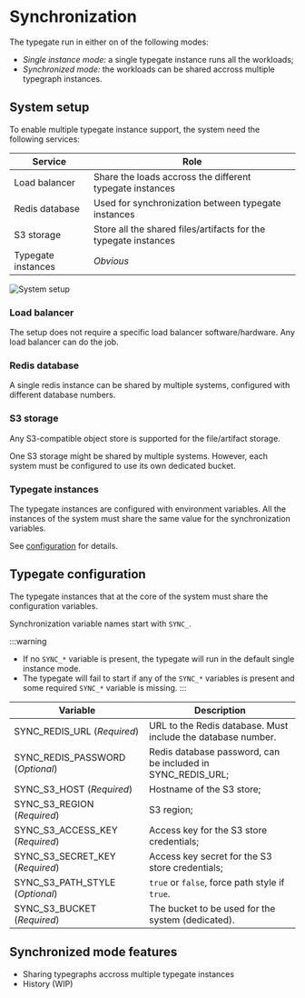 # Synchronization

<!-- The workloads can be shared accross multiple typegate instances. -->
<!-- The shared data between instances are stored in -->
<!-- a Redis database and a s3-compatible object store. -->
The typegate run in either on of the following modes:
- _Single instance mode:_ a single typegate instance runs all the workloads;
- _Synchronized mode:_ the workloads can be shared accross multiple typegraph instances.

## System setup

To enable multiple typegate instance support, the system need the following services:

|Service|Role|
|---------|----|
|Load balancer|Share the loads accross the different typegate instances|
|Redis database|Used for synchronization between typegate instances|
|S3 storage|Store all the shared files/artifacts for the typegate instances|
|Typegate instances|_Obvious_|


<!-- ![System setup](/images/system_setup.drawio.svg) -->
<img src="/images/system_setup.drawio.svg" alt="System setup" />


### Load balancer

The setup does not require a specific load balancer software/hardware.
Any load balancer can do the job.

### Redis database

A single redis instance can be shared by multiple systems, configured with
different database numbers.


### S3 storage

Any S3-compatible object store is supported for the file/artifact storage.

One S3 storage might be shared by multiple systems.
However, each system must be configured to use its own dedicated bucket.

### Typegate instances

The typegate instances are configured with environment variables.
All the instances of the system must share the same value
for the synchronization variables.

See [configuration](#typegate-configuration) for details.

## Typegate configuration

The typegate instances that at the core of the system must share
the configuration variables.

Synchronization variable names start with `SYNC_`.

:::warning
- If no `SYNC_*` variable is present, the typegate will run in the default
single instance mode.
- The typegate will fail to start if any of the `SYNC_*` variables is present
and some required `SYNC_*` variable is missing.
:::

|Variable|Description|
|--------|-----------|
|SYNC_REDIS_URL (_Required_)|URL to the Redis database. Must include the database number.|
|SYNC_REDIS_PASSWORD (_Optional_)|Redis database password, can be included in SYNC_REDIS_URL;|
|SYNC_S3_HOST (_Required_)|Hostname of the S3 store;|
|SYNC_S3_REGION (_Required_)|S3 region;|
|SYNC_S3_ACCESS_KEY (_Required_)|Access key for the S3 store credentials;|
|SYNC_S3_SECRET_KEY (_Required_)|Access key secret for the S3 store credentials;|
|SYNC_S3_PATH_STYLE (_Optional_)|`true` or `false`, force path style if `true`.|
|SYNC_S3_BUCKET (_Required_)|The bucket to be used for the system (dedicated).|



## Synchronized mode features

- Sharing typegraphs accross multiple typegate instances
- History (WIP)


